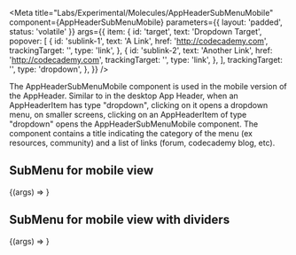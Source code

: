 

<Meta
  title="Labs/Experimental/Molecules/AppHeaderSubMenuMobile"
  component={AppHeaderSubMenuMobile}
  parameters={{ layout: 'padded', status: 'volatile' }}
  args={{
    item: {
      id: 'target',
      text: 'Dropdown Target',
      popover: [
        {
          id: 'sublink-1',
          text: 'A Link',
          href: 'http://codecademy.com',
          trackingTarget: '',
          type: 'link',
        },
        {
          id: 'sublink-2',
          text: 'Another Link',
          href: 'http://codecademy.com',
          trackingTarget: '',
          type: 'link',
        },
      ],
      trackingTarget: '',
      type: 'dropdown',
    },
  }}
/>

The AppHeaderSubMenuMobile component is used in the mobile version of the AppHeader.
Similar to in the desktop App Header, when an AppHeaderItem has type "dropdown", clicking on it opens a dropdown menu, on smaller screens, clicking on an AppHeaderItem of type "dropdown" opens the AppHeaderSubMenuMobile component. The component contains a title indicating the category of the menu (ex resources, community) and a list of links (forum, codecademy blog, etc).

## SubMenu for mobile view

<Canvas>
  <Story name="AppHeaderSubMenuMobile">
    {(args) => <AppHeaderSubMenuMobile {...args} />}
  </Story>
</Canvas>

## SubMenu for mobile view with dividers

<Canvas>
  <Story
    args={{
      item: {
        avatar: '',
        displayName: '',
        id: 'dividers',
        text: 'Dividers',
        popover: [
          [
            {
              id: 'sublink-1',
              icon: PersonIcon,
              text: 'A Link With Icon',
              href: 'http://codecademy.com',
              trackingTarget: '',
              type: 'link',
            },
            {
              id: 'sublink-2',
              icon: GearIcon,
              text: 'Another Link With Icon',
              href: 'http://codecademy.com',
              trackingTarget: '',
              type: 'link',
            },
          ],
          [
            {
              id: 'sublink-3',
              text: 'A Link In Another Section',
              href: 'http://codecademy.com',
              trackingTarget: '',
              type: 'link',
            },
            {
              id: 'sublink-4',
              text: 'Another Link',
              href: 'http://codecademy.com',
              trackingTarget: '',
              type: 'link',
            },
          ],
          [
            {
              id: 'sublink-5',
              text: 'One More Link',
              href: 'http://codecademy.com',
              trackingTarget: '',
              type: 'link',
            },
          ],
        ],
        trackingTarget: '',
        type: 'profile-dropdown',
      },
    }}
    name="AppHeaderSubMenuMobile - Profile"
  >
    {(args) => <AppHeaderSubMenuMobile {...args} />}
  </Story>
</Canvas>

<PropsTable story="AppHeaderSubMenuMobile" />
